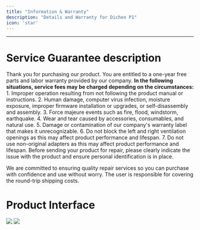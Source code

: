 ```yaml
---
title: "Information & Warranty"
description: "Details and Warranty for Dichen P1"
icon: 'star'
---
```


---
# Service Guarantee description
Thank you for purchasing our product. You are entitled to a one-year free parts and labor warranty provided by our company.
<Info>
    **In the following situations, service fees may be charged depending on the circumstances:**  
    1. Improper operation resulting from not following the product manual or instructions.
    2. Human damage, computer virus infection, moisture exposure, improper firmware installation or upgrades, or self-disassembly and assembly.
    3. Force majeure events such as fire, flood, windstorm, earthquake.
    4. Wear and tear caused by accessories, consumables, and natural use.
    5. Damage or contamination of our company's warranty label that makes it unrecognizable.
    6. Do not block the left and right ventilation openings as this may affect product performance and lifespan.
    7. Do not use non-original adapters as this may affect product performance and lifespan.
</Info>
Before sending your product for repair, please clearly indicate the issue with the product and ensure personal identification is in place.

We are committed to ensuring quality repair services so you can purchase with confidence and use without worry.
<Warning>
    The user is responsible for covering the round-trip shipping costs.
</Warning>

# Product Interface
<Frame>
      <img src="/en/images/4k0.png" />
</Frame>
<Frame>
      <img src="/en/images/4k1.png" />
</Frame>